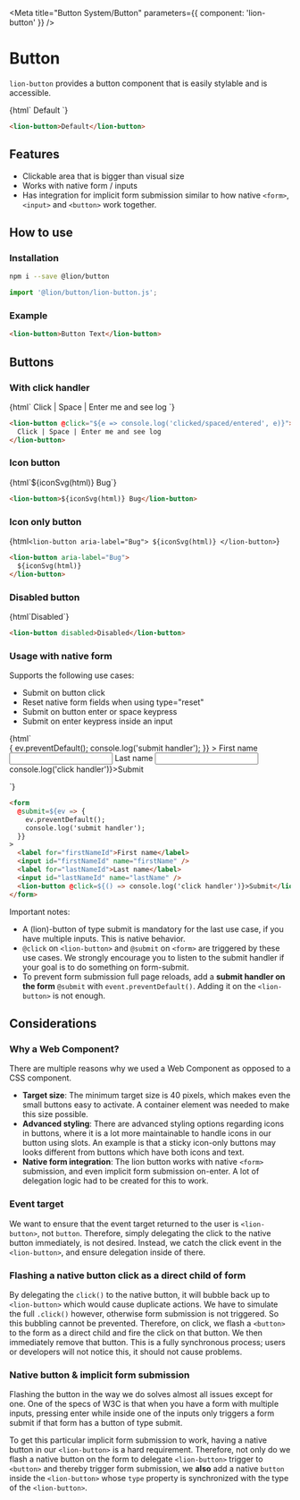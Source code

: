 

<Meta title="Button System/Button" parameters={{ component: 'lion-button' }} />

# Button

`lion-button` provides a button component that is easily stylable and is accessible.

<Story name="Default">
  {html`
    <lion-button>Default</lion-button>
  `}
</Story>

```html
<lion-button>Default</lion-button>
```

## Features

- Clickable area that is bigger than visual size
- Works with native form / inputs
- Has integration for implicit form submission similar to how native `<form>`, `<input>` and `<button>` work together.

## How to use

### Installation

```sh
npm i --save @lion/button
```

```js
import '@lion/button/lion-button.js';
```

### Example

```html
<lion-button>Button Text</lion-button>
```

## Buttons

### With click handler

<Story name="Handler">
  {html`
    <lion-button @click="${e => console.log('clicked/spaced/entered', e)}">
      Click | Space | Enter me and see log
    </lion-button>
  `}
</Story>

```html
<lion-button @click="${e => console.log('clicked/spaced/entered', e)}">
  Click | Space | Enter me and see log
</lion-button>
```

### Icon button

<Story name="Icon">
  {html`<lion-button>${iconSvg(html)} Bug</lion-button>`}
</Story>

```html
<lion-button>${iconSvg(html)} Bug</lion-button>
```

### Icon only button

<Story name="Icon-only">{html`
  <lion-button aria-label="Bug">
    ${iconSvg(html)}
  </lion-button>
`}</Story>

```html
<lion-button aria-label="Bug">
  ${iconSvg(html)}
</lion-button>
```

### Disabled button

<Story name="Disabled">
  {html`<lion-button disabled>Disabled</lion-button>`}
</Story>

```html
<lion-button disabled>Disabled</lion-button>
```

### Usage with native form

Supports the following use cases:

- Submit on button click
- Reset native form fields when using type="reset"
- Submit on button enter or space keypress
- Submit on enter keypress inside an input

<Story name="Within native form">
  {html`
    <form
      @submit=${ev => {
        ev.preventDefault();
        console.log('submit handler');
      }}
    >
      <label for="firstNameId">First name</label>
      <input id="firstNameId" name="firstName" />
      <label for="lastNameId">Last name</label>
      <input id="lastNameId" name="lastName" />
      <lion-button @click=${() => console.log('click handler')}>Submit</lion-button>
    </form>
  `}
</Story>

```html
<form
  @submit=${ev => {
    ev.preventDefault();
    console.log('submit handler');
  }}
>
  <label for="firstNameId">First name</label>
  <input id="firstNameId" name="firstName" />
  <label for="lastNameId">Last name</label>
  <input id="lastNameId" name="lastName" />
  <lion-button @click=${() => console.log('click handler')}>Submit</lion-button>
</form>
```

Important notes:

- A (lion)-button of type submit is mandatory for the last use case, if you have multiple inputs. This is native behavior.
- `@click` on `<lion-button>` and `@submit` on `<form>` are triggered by these use cases. We strongly encourage you to listen to the submit handler if your goal is to do something on form-submit.
- To prevent form submission full page reloads, add a **submit handler on the form** `@submit` with `event.preventDefault()`. Adding it on the `<lion-button>` is not enough.

## Considerations

### Why a Web Component?

There are multiple reasons why we used a Web Component as opposed to a CSS component.

- **Target size**: The minimum target size is 40 pixels, which makes even the small buttons easy to activate. A container element was needed to make this size possible.
- **Advanced styling**: There are advanced styling options regarding icons in buttons, where it is a lot more maintainable to handle icons in our button using slots. An example is that a sticky icon-only buttons may looks different from buttons which have both icons and text.
- **Native form integration**: The lion button works with native `<form>` submission, and even implicit form submission on-enter. A lot of delegation logic had to be created for this to work.

### Event target

We want to ensure that the event target returned to the user is `<lion-button>`, not `button`. Therefore, simply delegating the click to the native button immediately, is not desired. Instead, we catch the click event in the `<lion-button>`, and ensure delegation inside of there.

### Flashing a native button click as a direct child of form

By delegating the `click()` to the native button, it will bubble back up to `<lion-button>` which would cause duplicate actions. We have to simulate the full `.click()` however, otherwise form submission is not triggered. So this bubbling cannot be prevented.
Therefore, on click, we flash a `<button>` to the form as a direct child and fire the click on that button. We then immediately remove that button. This is a fully synchronous process; users or developers will not notice this, it should not cause problems.

### Native button & implicit form submission

Flashing the button in the way we do solves almost all issues except for one.
One of the specs of W3C is that when you have a form with multiple inputs,
pressing enter while inside one of the inputs only triggers a form submit if that form has a button of type submit.

To get this particular implicit form submission to work, having a native button in our `<lion-button>` is a hard requirement.
Therefore, not only do we flash a native button on the form to delegate `<lion-button>` trigger to `<button>`
and thereby trigger form submission, we **also** add a native `button` inside the `<lion-button>`
whose `type` property is synchronized with the type of the `<lion-button>`.
